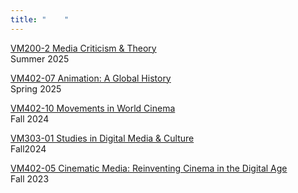 ```yaml
---
title: "    "
---
```


[VM200-2 Media Criticism & Theory](https://mroberts1.github.io/media-criticism-su25)\
Summer 2025

[VM402-07 Animation: A Global History](https://mroberts1.github.io/global-animation/)\
Spring 2025

[VM402-10 Movements in World Cinema](https://mroberts1.github.io/movements-world-cinema-fall24/)\
Fall 2024

[VM303-01 Studies in Digital Media & Culture](https://mroberts.emerson.build/courses/vm-303-01/fa24/)\
Fall2024

[VM402-05 Cinematic Media: Reinventing Cinema in the Digital Age](https://mroberts1.github.io/cinematic-media-fa23/)\
Fall 2023


